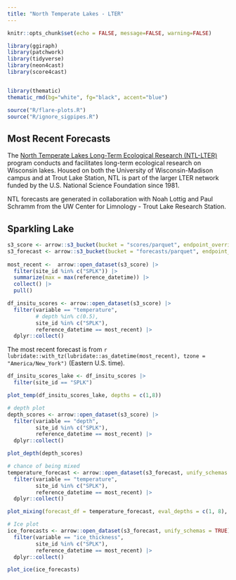 ```yaml
---
title: "North Temperate Lakes - LTER"
---
```


```r
knitr::opts_chunk$set(echo = FALSE, message=FALSE, warning=FALSE)
```


```r
library(ggiraph)
library(patchwork)
library(tidyverse)
library(neon4cast)
library(score4cast)


library(thematic)
thematic_rmd(bg="white", fg="black", accent="blue")

source("R/flare-plots.R")
source("R/ignore_sigpipes.R")
```


## Most Recent Forecasts 

The [North Temperate Lakes Long-Term Ecological Research (NTL-LTER)](https://lter.limnology.wisc.edu) program conducts and facilitates long-term ecological research on Wisconsin lakes. Housed on both the University of Wisconsin-Madison campus and at Trout Lake Station, NTL is part of the larger LTER network funded by the U.S. National Science Foundation since 1981.

NTL forecasts are generated in collaboration with Noah Lottig and Paul Schramm from the UW Center for Limnology - Trout Lake Research Station.

::: panel-tabset

## Sparkling Lake

```r
s3_score <- arrow::s3_bucket(bucket = "scores/parquet", endpoint_override = "s3.flare-forecast.org", anonymous = TRUE)
s3_forecast <- arrow::s3_bucket(bucket = "forecasts/parquet", endpoint_override = "s3.flare-forecast.org", anonymous = TRUE)
  
most_recent <-  arrow::open_dataset(s3_score) |> 
  filter(site_id %in% c("SPLK")) |> 
  summarize(max = max(reference_datetime)) |> 
  collect() |> 
  pull()

df_insitu_scores <- arrow::open_dataset(s3_score) |>
  filter(variable == "temperature",
         # depth %in% c(0.5),
         site_id %in% c("SPLK"),
         reference_datetime == most_recent) |>
  dplyr::collect()
```

The most recent forecast is from `r lubridate::with_tz(lubridate::as_datetime(most_recent), tzone = "America/New_York")` (Eastern U.S. time).

```r
df_insitu_scores_lake <- df_insitu_scores |> 
  filter(site_id == "SPLK")

plot_temp(df_insitu_scores_lake, depths = c(1,8)) 
```

```r
# depth plot
depth_scores <- arrow::open_dataset(s3_score) |> 
  filter(variable == "depth",
         site_id %in% c("SPLK"),
         reference_datetime == most_recent) |> 
  dplyr::collect()

plot_depth(depth_scores) 
```

```r
# chance of being mixed
temperature_forecast <- arrow::open_dataset(s3_forecast, unify_schemas = FALSE) |> 
  filter(variable == "temperature",
         site_id %in% c("SPLK"),
         reference_datetime == most_recent) |> 
  dplyr::collect() 

plot_mixing(forecast_df = temperature_forecast, eval_depths = c(1, 8), use_density = T, threshold = 0.1)

```

```r
# Ice plot
ice_forecasts <- arrow::open_dataset(s3_forecast, unify_schemas = TRUE) |> 
  filter(variable == "ice_thickness",
         site_id %in% c("SPLK"),
         reference_datetime == most_recent) |> 
  dplyr::collect()

plot_ice(ice_forecasts)
```
:::
